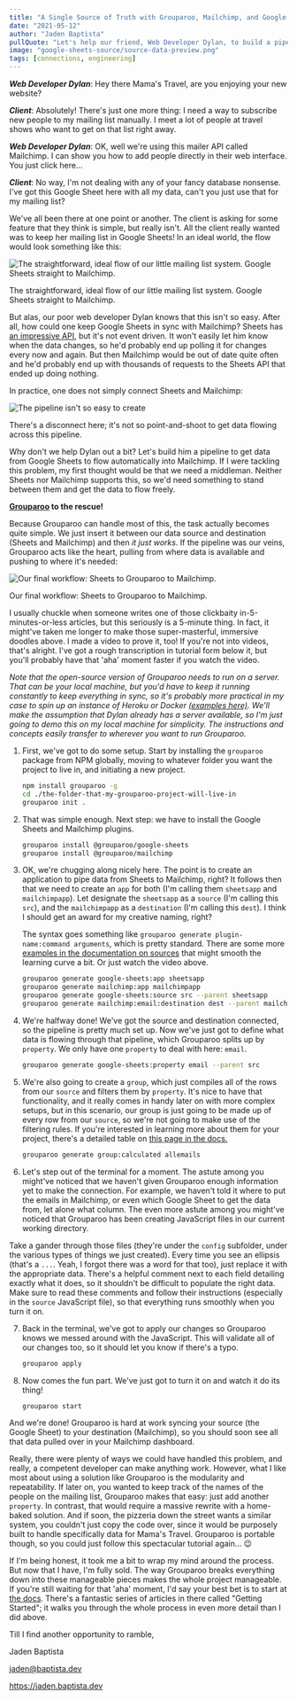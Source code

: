 ```yaml
---
title: "A Single Source of Truth with Grouparoo, Mailchimp, and Google Sheets"
date: "2021-05-12"
author: "Jaden Baptista"
pullQuote: "Let's help our friend, Web Developer Dylan, to build a pipeline with Grouparoo to sync a mailing list from Sheets to Mailchimp."
image: "google-sheets-source/source-data-preview.png"
tags: [connections, engineering]
---
```


***Web Developer Dylan***: Hey there Mama's Travel, are you enjoying your new website?

***Client***: Absolutely! There's just one more thing: I need a way to subscribe new people to my mailing list manually. I meet a lot of people at travel shows who want to get on that list right away.

***Web Developer Dylan***: OK, well we're using this mailer API called Mailchimp. I can show you how to add people directly in their web interface. You just click here...

***Client***: No way, I'm not dealing with any of your fancy database nonsense. I've got this Google Sheet here with all my data, can't you just use that for my mailing list?

We've all been there at one point or another. The client is asking for some feature that they think is simple, but really isn't. All the client really wanted was to keep her mailing list in Google Sheets! In an ideal world, the flow would look something like this:

<Image
  alt="The straightforward, ideal flow of our little mailing list system. Google Sheets straight to Mailchimp."
  src="single-source-of-truth/diagram_1.webp"
  centered
  height={365}
  width={1200}
/>

The straightforward, ideal flow of our little mailing list system. Google Sheets straight to Mailchimp.

But alas, our poor web developer Dylan knows that this isn't so easy. After all, how could one keep Google Sheets in sync with Mailchimp? Sheets has [an impressive API](https://developers.google.com/sheets/api), but it's not event driven. It won't easily let him know when the data changes, so he'd probably end up polling it for changes every now and again. But then Mailchimp would be out of date quite often and he'd probably end up with thousands of requests to the Sheets API that ended up doing nothing.

In practice, one does not simply connect Sheets and Mailchimp:


<Image
  alt="The pipeline isn't so easy to create"
  src="single-source-of-truth/diagram_2.webp"
  centered
  height={443}
  width={1200}
/>

There's a disconnect here; it's not so point-and-shoot to get data flowing across this pipeline.

Why don't we help Dylan out a bit? Let's build him a pipeline to get data from Google Sheets to flow automatically into Mailchimp. If I were tackling this problem, my first thought would be that we need a middleman. Neither Sheets nor Mailchimp supports this, so we'd need something to stand between them and get the data to flow freely.

**[Grouparoo](http://www.grouparoo.com) to the rescue!**

Because Grouparoo can handle most of this, the task actually becomes quite simple. We just insert it between our data source and destination (Sheets and Mailchimp) and then *it just works*. If the pipeline was our veins, Grouparoo acts like the heart, pulling from where data is available and pushing to where it's needed:

<Image
  alt="Our final workflow: Sheets to Grouparoo to Mailchimp."
  src="single-source-of-truth/diagram_3.webp"
  centered
  height={365}
  width={1200}
/>

Our final workflow: Sheets to Grouparoo to Mailchimp.

I usually chuckle when someone writes one of those clickbaity in-5-minutes-or-less articles, but this seriously is a 5-minute thing. In fact, it might've taken me longer to make those super-masterful, immersive doodles above. I made a video to prove it, too! If you're not into videos, that's alright. I've got a rough transcription in tutorial form below it, but you'll probably have that 'aha' moment faster if you watch the video.

*Note that the open-source version of Grouparoo needs to run on a server. That can be your local machine, but you'd have to keep it running constantly to keep everything in sync, so it's probably more practical in my case to spin up an instance of Heroku or Docker [(examples here)](https://github.com/grouparoo/app-examples). We'll make the assumption that Dylan already has a server available, so I'm just going to demo this on my local machine for simplicity. The instructions and concepts easily transfer to wherever you want to run Grouparoo.*



1. First, we've got to do some setup. Start by installing the `grouparoo` package from NPM globally, moving to whatever folder you want the project to live in, and initiating a new project.

    ```bash
    npm install grouparoo -g
    cd ./the-folder-that-my-grouparoo-project-will-live-in
    grouparoo init .
    ```

2. That was simple enough. Next step: we have to install the Google Sheets and Mailchimp plugins.

    ```bash
    grouparoo install @grouparoo/google-sheets
    grouparoo install @grouparoo/mailchimp
    ```

3. OK, we're chugging along nicely here. The point is to create an application to pipe data from Sheets to Mailchimp, right? It follows then that we need to create an `app` for both (I'm calling them `sheetsapp` and `mailchimpapp`). Let designate the `sheetsapp` as a `source` (I'm calling this `src`), and the `mailchimpapp` as a `destination` (I'm calling this `dest`). I think I should get an award for my creative naming, right?

     The syntax goes something like `grouparoo generate plugin-name:command arguments`, which is pretty standard. There are some more [examples in the documentation on sources](https://www.grouparoo.com/docs/config/sources/community) that might smooth the learning curve a bit. Or just watch the video above.

    ```bash
    grouparoo generate google-sheets:app sheetsapp
    grouparoo generate mailchimp:app mailchimpapp
    grouparoo generate google-sheets:source src --parent sheetsapp
    grouparoo generate mailchimp:email:destination dest --parent mailchimpapp
    ```

4. We're halfway done! We've got the source and destination connected, so the pipeline is pretty much set up. Now we've just got to define what data is flowing through that pipeline, which Grouparoo splits up by `property`. We only have one `property` to deal with here: `email`.

    ```bash
    grouparoo generate google-sheets:property email --parent src
    ```

5. We're also going to create a `group`, which just compiles all of the rows from our `source` and filters them by `property`. It's nice to have that functionality, and it really comes in handy later on with more complex setups, but in this scenario, our group is just going to be made up of every row from our `source`, so we're not going to make use of the filtering rules. If you're interested in learning more about them for your project, there's a detailed table on [this page in the docs.](https://www.grouparoo.com/docs/config/groups/community)

    ```bash
    grouparoo generate group:calculated allemails
    ```

6. Let's step out of the terminal for a moment. The astute among you might've noticed that we haven't given Grouparoo enough information yet to make the connection. For example, we haven't told it where to put the emails in Mailchimp, or even which Google Sheet to get the data from, let alone what column. The even more astute among you might've noticed that Grouparoo has been creating JavaScript files in our current working directory.

Take a gander through those files (they're under the `config` subfolder, under the various types of things we just created). Every time you see an ellipsis (that's a `...`. Yeah, I forgot there was a word for that too), just replace it with the appropriate data. There's a helpful comment next to each field detailing exactly what it does, so it shouldn't be difficult to populate the right data. Make sure to read these comments and follow their instructions (especially in the `source` JavaScript file), so that everything runs smoothly when you turn it on.

7. Back in the terminal, we've got to apply our changes so Grouparoo knows we messed around with the JavaScript. This will validate all of our changes too, so it should let you know if there's a typo.

    ```bash
    grouparoo apply
    ```

8. Now comes the fun part. We've just got to turn it on and watch it do its thing!

    ```bash
    grouparoo start
    ```

And we're done! Grouparoo is hard at work syncing your source (the Google Sheet) to your destination (Mailchimp), so you should soon see all that data pulled over in your Mailchimp dashboard.

Really, there were plenty of ways we could have handled this problem, and really, a competent developer can make anything work. However, what I like most about using a solution like Grouparoo is the modularity and repeatability. If later on, you wanted to keep track of the names of the people on the mailing list, Grouparoo makes that easy: just add another `property`. In contrast, that would require a massive rewrite with a home-baked solution. And if soon, the pizzeria down the street wants a similar system, you couldn't just copy the code over, since it would be purposely built to handle specifically data for Mama's Travel. Grouparoo is portable though, so you could just follow this spectacular tutorial again... 😉

If I'm being honest, it took me a bit to wrap my mind around the process. But now that I have, I'm fully sold. The way Grouparoo breaks everything down into these manageable pieces makes the whole project manageable. If you're still waiting for that 'aha' moment, I'd say your best bet is to start at [the docs](https://www.grouparoo.com/docs). There's a fantastic series of articles in there called "Getting Started"; it walks you through the whole process in even more detail than I did above.

Till I find another opportunity to ramble,

Jaden Baptista

jaden@baptista.dev

https://jaden.baptista.dev
